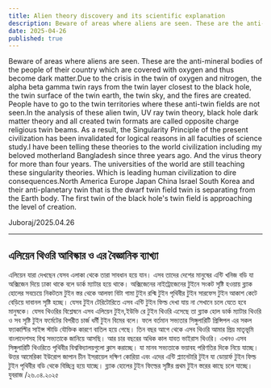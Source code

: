 ```yaml
---
title: Alien theory discovery and its scientific explanation
description: Beware of areas where aliens are seen. These are the anti-mineral bodies of the people of their country which are covered with oxygen and thus become dark matter.
date: 2025-04-26
published: true
---
```


Beware of areas where aliens are seen. These are the anti-mineral bodies of the people of their country which are covered with oxygen and thus become dark matter.Due to the crisis in the twin of oxygen and nitrogen, the alpha beta gamma twin rays from the twin layer closest to the black hole, the twin surface of the twin earth, the twin sky, and the fires are created. People have to go to the twin territories where these anti-twin fields are not seen.In the analysis of these alien twin, UV ray twin theory, black hole dark matter theory and all created twin formats are called opposite charge religious twin beams. As a result, the Singularity Principle of the present civilization has been invalidated for logical reasons in all faculties of science study.I have been telling these theories to the world civilization including my beloved motherland Bangladesh since three years ago. And the virus theory for more than four years. The universities of the world are still teaching these singularity theories. Which is leading human civilization to dire consequences.North America Europe Japan China Israel South Korea and their anti-planetary twin that is the dwarf twin field twin is separating from the Earth body. The first twin of the black hole's twin field is approaching the level of creation.

  Juboraj/2025.04.26

---

## এলিয়েন থিওরি আবিস্কার ও এর বৈজ্ঞানিক ব‍্যাখ‍্যা

এলিয়েন যারা দেখছেন যেসব এলাকা থেকে তারা সাবধান হয়ে যান। এসব তাদের দেশের মানুষের এন্টি খনিজ বডি যা অক্সিজেন দিয়ে ঢাকা থাকে বলে ডার্ক ম‍্যাটার হয়ে থাকে।  অক্সিজেনের নাইট্রোজেনের টুইনে সংকট সৃষ্টি হওয়ায় ব্ল‍্যাক হোলের সবচেয়ে নিকটতম টুইন স্তর থেকে আলফা বিটা গামা টুইন রশ্মি টুইন পৃথিবীর টুইন সারফেস টুইন আকাশ কেটে বেড়িয়ে দাবানল সৃষ্টি হচ্ছে। যেসব টুইন টেরিটোরিতে এসব এন্টি টুইন ফিল্ড দেখা যায় না সেখানে চলে যেতে হবে মানুষকে। যেসব থিওরির বিশ্লেষনে এসব এলিয়েন টুইন,ইউভি রে টুইন থিওরি এসেছে তা ব্ল‍্যাক হোল ডার্ক ম‍্যাটার থিওরি ও সব স‍ৃষ্টি টুইন ফর্মেটের বিপরীত চার্জ ধর্মী টুইন বিমের বলে। ফলে বর্তমান সভ‍্যতার সিঙ্গুলারিটি প্রিন্সিপল এর সকল ফ‍্যাকাল্টির সাইন্স স্টাডি যৌক্তিক কারণে  বাতিল হয়ে গেছে। তিন বছর আগে থেকে এসব থিওরি আমার প্রিয় মাতৃভূমি বাংলাদেশসহ  বিশ্ব সভ‍্যতাকে জানিয়ে আসছি। আর চার বছরের অধিক কাল যাবত ভাইরাস থিওরি। এখনও এসব সিঙ্গুলারিটি থিওরিতে  পৃথিবীর বিশ্ববিদ্যালয়গুলো ক্লাস করাচ্ছে। যা মানব সভ‍্যতাকে ভয়াবহ পরিণতির দিকে নিয়ে যাচ্ছে।
উত্তর আমেরিকা ইউরোপ জাপান চীন ইসরায়েল দক্ষিণ কোরিয়া এবং এদের এন্টি প্ল‍্যানেটারি টুইন যা  ডোয়ার্ফ টুইন ফিল্ড টুইন পৃথিবীর বডি থেকে বিচ্ছিন্ন হয়ে যাচ্ছে। ব্ল‍্যাক হোলের টুইন ফিল্ডের সৃষ্টির  প্রথম টুইন স্তরের কাছে চলে যাচ্ছে।
যুবরাজ /২৬.০৪.২০২৫
